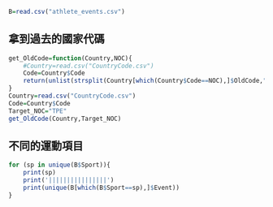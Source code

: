 ```R
B=read.csv("athlete_events.csv")
```

## 拿到過去的國家代碼
```R
get_OldCode=function(Country,NOC){
    #Country=read.csv("CountryCode.csv")
    Code=Country$Code
    return(unlist(strsplit(Country[which(Country$Code==NOC),]$OldCode," ")))
}
Country=read.csv("CountryCode.csv")
Code=Country$Code
Target_NOC="TPE"
get_OldCode(Country,Target_NOC)
```

## 不同的運動項目
```R
for (sp in unique(B$Sport)){
    print(sp)
    print('||||||||||||||||')
    print(unique(B[which(B$Sport==sp),]$Event))
}
```




